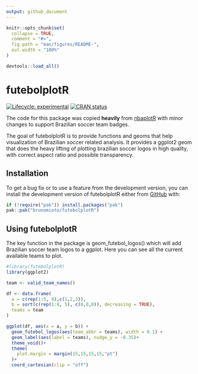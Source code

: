 ```yaml
---
output: github_document
---
```


<!-- README.md is generated from README.Rmd. Please edit that file -->

```r
knitr::opts_chunk$set(
  collapse = TRUE,
  comment = "#>",
  fig.path = "man/figures/README-",
  out.width = "100%"
)
```


```r
devtools::load_all()
```

# futebolplotR 

<!-- badges: start -->
[![Lifecycle: experimental](https://img.shields.io/badge/lifecycle-experimental-orange.svg)](https://lifecycle.r-lib.org/articles/stages.html#experimental)
[![CRAN status](https://www.r-pkg.org/badges/version/futebolplotR)](https://CRAN.R-project.org/package=futebolplotR)

<!-- badges: end -->

The code for this package was copied **heavily** from [nbaplotR](https://mrcaseb.github.io/nbaplotR/) with minor changes to support Brazilian soccer team badges.

The goal of futebolplotR is to provide functions and geoms that help visualization of Brazilian soccer related analysis. It provides a ggplot2 geom that does the heavy lifting of plotting brazilian soccer logos in high quality, with correct aspect ratio and possible transparency.

## Installation

<!-- The easiest way to get futeboplotR is to install it from [CRAN](https://cran.r-project.org/package=nbaplotR) with: -->

<!-- ``` r -->
<!-- install.packages("nbaplotR") -->
<!-- ``` -->

To get a bug fix or to use a feature from the development version, you can install the development version of futebolplotR either from [GitHub](https://github.com/brunomioto/futebolplotR/) with:

``` r
if (!require("pak")) install.packages("pak")
pak::pak("brunomioto/futebolplotR")
```

## Using futebolplotR

The key function in the package is geom_futebol_logos() which will add Brazilian soccer team logos to a ggplot. Here you can see all the current available teams to plot.

```r
#library(futebolplotR)
library(ggplot2)

team <- valid_team_names()

df <- data.frame(
  a = c(rep(1:5, 8),c(1,2,3)),
  b = sort(c(rep(1:8, 5), c(0,0,0)), decreasing = TRUE),
  teams = team
)

ggplot(df, aes(x = a, y = b)) +
  geom_futebol_logos(aes(team_abbr = teams), width = 0.1) +
  geom_label(aes(label = teams), nudge_y = -0.35)+
  theme_void()+
  theme(
    plot.margin = margin(15,15,15,15,"pt")
  )+
  coord_cartesian(clip = "off")
```

